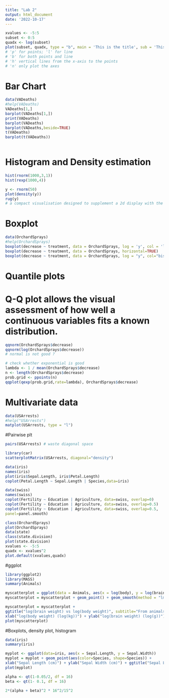 ---
title: "Lab 2"
output: html_document
date: '2022-10-17'
---

```{r}
xvalues <- -5:5
subset <- 0:5
quadx <- log(subset)
plot(subset, quadx, type = "b", main = 'This is the title', sub = 'This is the subtitle', xlab = 'x', ylab = 'log x', col.main="dark grey", col="blue",lty=3,pch="*",lwd=2,cex=2)
# 'p' for points; 'l' for line
# 'b' for both points and line
# 'h' vertical lines from the x-axis to the points 
# 'n' only plot the axes
```   
# Bar Chart
```{r}
data(VADeaths)
#help(VADeaths)
VADeaths[1,]
barplot(VADeaths[1,])
print(VADeaths)
barplot(VADeaths)
barplot(VADeaths,beside=TRUE)
t(VADeaths)
barplot(t(VADeaths))
  
```   

# Histogram and Density estimation
```{r}
hist(rnorm(1000,3,1))
hist(rexp(1000,4))

y <- rnorm(50)
plot(density(y))
rug(y)
# a compact visualisation designed to supplement a 2d display with the two 1d marginal distributions.
```

# Boxplot
```{r}
data(OrchardSprays)
#help(OrchardSprays)
boxplot(decrease ~ treatment, data = OrchardSprays, log = 'y', col = 'lightblue', notch = TRUE)
boxplot(decrease ~ treatment, data = OrchardSprays, horizontal=TRUE)
boxplot(decrease ~ treatment, data = OrchardSprays, log = "y", col="bisque")
```

# Quantile plots
# Q-Q plot allows the visual assessment of how well a continuous variables fits a known distribution.
```{r}
qqnorm(OrchardSprays$decrease)
qqnorm(log(OrchardSprays$decrease))
# normal is not good ?

# check whether exponential is good
lambda <- 1 / mean(OrchardSprays$decrease)
n <- length(OrchardSprays$decrease)
prob.grid <- ppoints(n)
qqplot(qexp(prob.grid,rate=lambda), OrchardSprays$decrease)

```

# Multivariate data
```{r}
data(USArrests)
#help("USArrests")
matplot(USArrests, type = "l")

```

#Pairwise plt
```{r}
pairs(USArrests) # waste diagonal space

library(car)
scatterplotMatrix(USArrests, diagonal="density")

```

```{r}
data(iris)
names(iris)
plot(iris$Sepal.Length, iris$Petal.Length)
coplot(Petal.Length ~ Sepal.Length | Species,data=iris)
```

```{r}
data(swiss)
names(swiss)
coplot(Fertility ~ Education | Agriculture, data=swiss, overlap=0)
coplot(Fertility ~ Education | Agriculture, data=swiss, overlap=0.5)
coplot(Fertility ~ Education | Agriculture, data=swiss, overlap=0.5,
panel=panel.smooth)

```

```{r}
class(OrchardSprays)
plot(OrchardSprays)
data(state)
class(state.division)
plot(state.division)
xvalues <- -5:5
quadx <- xvalues^2
plot.default(xvalues,quadx)
```

#ggplot
```{r}
library(ggplot2)
library(MASS)
summary(Animals)

myscatterplot = ggplot(data = Animals, aes(x = log(body), y = log(brain)))
myscatterplot = myscatterplot + geom_point() + geom_smooth(method = "lm") # add 'beset fit' line with corresponding CI

myscatterplot = myscatterplot +
ggtitle("log(brain weight) vs log(body weight)", subtitle="From animals dataset") +
xlab("log(body weight) (log(kg))") + ylab("log(brain weight) (log(g))")
plot(myscatterplot)


```

#Boxplots, density plot, histogram
```{r}
data(iris)
summary(iris)
```

```{r}
myplot <- ggplot(data=iris, aes(x = Sepal.Length, y = Sepal.Width))
myplot = myplot + geom_point(aes(color=Species, shape=Species)) +
xlab("Sepal Length (cm)") + ylab("Sepal Width (cm)") + ggtitle("Sepal Length-Width")
plot(myplot)
```


```{r}
alpha <- qt(1-0.05/2, df = 16)
beta <- qt(1- 0.1, df = 16)

2*(alpha + beta)^2 * 16^2/15^2
```



